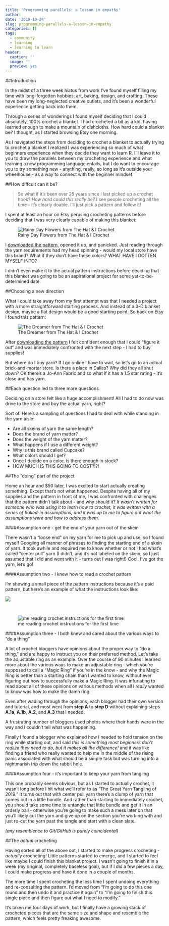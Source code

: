 ```yaml
---
title: 'Programming parallels: a lesson in empathy'
author: 
date: '2019-10-24'
slug: programming-parallels-a-lesson-in-empathy
categories: []
tags:
  - community
  - learning
  - learning to learn
header:
  caption: ''
  image: ''
  preview: yes
---
```


##Introduction

In the midst of a three week hiatus from work I've found myself filling my time with long-forgotten hobbies: art, baking, design, and crafting. These have been my long-neglected creative outlets, and it's been a wonderful experience getting back into them.  

Through a series of wonderings I found myself deciding that I could absolutely, 100% crochet a blanket. I had crocheted a bit as a kid, having learned enough to make a mountain of dishcloths. How hard could a blanket be? I thought, as I started browsing Etsy one morning.  

As I navigated the steps from deciding to crochet a blanket to actually trying to crochet a blanket I realized I was experiencing so much of what beginners experience when they decide they want to learn R. I'll leave it to you to draw the parallels between my crocheting experience and what learning a new programming language entails, but I do want to encourage you to try something new - anything, really, so long as it's outside your wheelhouse - as a way to connect with the beginner mindset.  

##How diffcult can it be?  

> So what if it's been over 25 years since I last picked up a crochet hook? _How hard could this really be?_ I see people crocheting all the time - it's clearly doable. I'll just pick a pattern and follow it!  

I spent at least an hour on Etsy perusing crocheting patterns before deciding that I was very clearly capable of making this blanket:  

![Rainy Day Flowers from The Hat & I Crochet](https://i.imgur.com/gUFQGkN.jpg)  

I [downloaded the pattern](https://www.etsy.com/listing/215740693/crochet-blanket-pattern-rainy-day?ref=hp_rv-2), opened it up, and panicked. Just reading through the yarn requirements had my head spinning - would my local store have this brand? What if they don't have these colors? WHAT HAVE I GOTTEN MYSELF INTO?  

I didn't even make it to the actual pattern instructions before deciding that this blanket was going to be an aspirational project for some yet-to-be-determined date.  

##Choosing a new direction  

What I could take away from my first attempt was that I needed a project with a more straightforward starting process. And instead of a 3-D blanket design, maybe a flat design would be a good starting point. So back on Etsy I found this pattern:  

![The Dreamer from The Hat & I Crochet](https://i.imgur.com/AZlUVXC.jpg)

After [downloading the pattern](https://www.etsy.com/listing/165749605/crochet-blanket-pattern-the-dreamer?ref=hp_rv-2) I felt confident enough that I could "figure it out" and was immediately confronted with the next step - I had to buy supplies!  

But where do I buy yarn? If I go online I have to wait, so let's go to an actual brick-and-mortar store. Is there a place in Dallas? Why did they all shut down? OK there's a Jo-Ann Fabric and so what if it has a 1.5 star rating - it's close and has yarn.  

##Each question led to three more questions

Deciding on a store felt like a huge accomplishment! All I had to do now was drive to the store and buy the actual yarn, right?   

Sort of. Here's a sampling of questions I had to deal with while standing in the yarn aisle:  

* Are all skeins of yarn the same length?  
* Does the brand of yarn matter?  
* Does the weight of the yarn matter?  
* What happens if I use a different weight? 
* Why is this brand called Cupcake? 
* What colors should I get? 
* Once I decide on a color, is there enough in stock? 
* HOW MUCH IS THIS GOING TO COST?!?!
 
##The "doing" part of the project 

Home an hour and $50 later, I was excited to start actually creating something. Except that's not what happened. Despite having all of my supplies and the pattern in front of me, I was confronted with challenges that the pattern didn't talk about - and why should it? _It wasn't written for someone who was using it to learn how to crochet, it was written with a series of baked-in assumptions, and it was up to me to figure out what the assumptions were and how to address them_.  

####Assumption one - get the end of your yarn out of the skein  

There wasn't a "loose end" on my yarn for me to pick up and use, so I found myself Googling all manner of phrases to finding the starting end of a skein of yarn. It took awhile and required me to know whether or not I had what's called "center pull" yarn (I didn't, and it's not labeled on the skein, so I just assumed that I did and went with it - turns out I was right!) Cool, I've got the yarn, let's go!

####Assumption two - I knew how to read a crochet pattern

I'm showing a small piece of the pattern instructions because it's a paid pattern, but here's an example of what the instructions look like:  

![](https://i.imgur.com/OE4n9zM.png)  

<br/>

![me reading crochet instructions for the first time](https://media.giphy.com/media/4NnSe87mg3h25JYIDh/giphy.gif)

####Assumption three - I both knew and cared about the various ways to "do a thing"  

A lot of crochet bloggers have opinions about the proper way to "do a thing," and are happy to instruct you on their preferred method. Let's take the adjustable ring as an example. Over the course of 90 minutes I learned more about the various ways to make an adjustable ring - which you're supposed to call a "Magic Ring" if you're in the know - and why the Magic Ring is better than a starting chain than I wanted to know, without ever figuring out how to successfully make a Magic Ring. It was infuriating to read about all of these opinions on various methods when all I _really_ wanted to know was how to make the damn ring.  

Even after wading through the opinions, each blogger had their own version and tutorial, and most went from **step A** to **step D** without explaining steps **A.1a**, **A.1b**, **A.2**, and **A.3** that I needed.  

A frustrating number of bloggers used photos where their hands were in the way and I couldn't tell what was happening. 

Finally I found a blogger who explained how I needed to hold tension on the ring while starting out, and said _this is something most beginners don't realize they need to do, but it makes all the difference!_ and it was like finding a friend who really wanted to help me in the middle of the rising panic associated with what should be a simple task but was turning into a nightmarish trip down the rabbit hole.  

####Assumption four - it's important to keep your yarn from tangling

This one probably seems obvious, but as I started to actually crochet, it wasn't long before I hit what we'll refer to as "The Great Yarn Tangling of 2019." It turns out that with center pull yarn there's a clump of yarn that comes out in a little bundle. And rather than starting to immediately crochet, you should take some time to untangle that little bundle and get it in an orderly ball - otherwise you're going to make such a mess later on that you'll likely cut the yarn and give up on the section you're working with and just re-cut the yarn past the tangle and start with a clean slate.

_(any resemblence to Git/GitHub is purely coincidental)_

##The _actual_ crocheting

Having sorted all of the above out, I started to make progress crocheting - _actually_ crocheting! Little patterns started to emerge, and I started to feel like maybe I could finish this blanket project. I wasn't going to finish it in a week (my original, completely baseless goal), but if I did a few pieces a day, I could make progress and have it done in a couple of months.    

The more time I spent crocheting the less time I spent undoing everything and re-consulting the pattern. I'd moved from "I'm going to do this one round and then undo it and practice it again" to "I'm going to finish this single piece and then figure out what I need to modify."  

It's taken me four days of work, but I finally have a growing stack of crocheted pieces that are the same size and shape and resemble the pattern, which feels pretty freaking awesome.  
